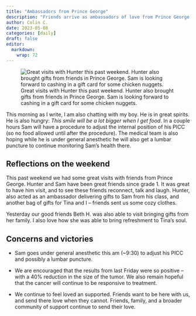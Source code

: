 ```yaml
---
title: "Ambassadors from Prince George"
description: "Friends arrive as ambassadors of love from Prince George.  Upcoming procedures and chemotherapy."
author: Colin C.
date: 2023-05-08
categories: [daily]
draft: false
editor: 
  markdown: 
    wrap: 72
---
```


![Great visits with Hunter this past weekend. Hunter also brought gifts
from friends in Prince George. Sam is looking forward to cashing in a
gift card for some chicken
nuggets.](https://samsstory.s3.ca-central-1.amazonaws.com/20230506_sam-hunter-cedars.jpg)

This morning as I write, I am also chatting with my boy. He is in great
spirits. He is also hungry: *This smile will be a lot bigger when I get
food*. In a couple hours Sam will have a procedure to adjust the
internal position of his PICC (so no food allowed until after the
procedure). The medical team is also hoping while he is under general
anesthetic he will also get a lumbar puncture to continue monitoring
Sam's health there.

## Reflections on the weekend

This past weekend we had some great visits with friends from Prince
George. Hunter and Sam have been great friends since grade 1. It was
great to have him visit, and to see these friends reconnect, talk and
laugh. Hunter, also acted as an ambassador delivering gifts to Sam from
his class, and another bag of gifts for Tina and I -- friends sent us
some cozy clothes.

Yesterday our good friends Beth H. was also able to visit bringing gifts
from her family. I also love how she was able to bring refreshment to
Tina's soul.

## Concerns and victories

-   Sam goes under general anesthetic this am (\~9:30) to adjust his
    PICC and possibly a lumbar puncture.

-   We are encouraged that the results from last Friday were so positive
    -- with a 40% reduction in the size of the tumor. We also remain
    hopeful that the cancer will continue to be responsive to treatment.

-   We continue to feel loved an supported. Friends want to be here with
    us, and send there love when they cannot. Friends, family, and a
    broader community of support continue to send their love.
